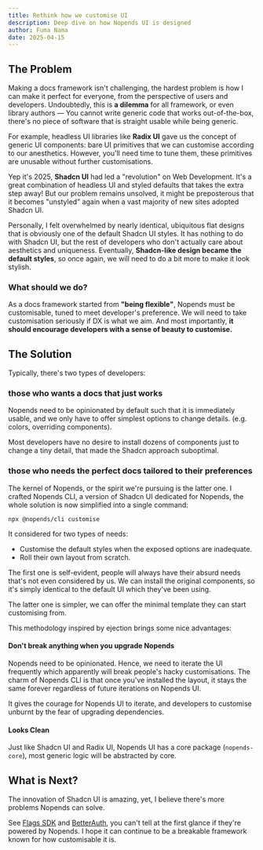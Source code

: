 ```yaml
---
title: Rethink how we customise UI
description: Deep dive on how Nopends UI is designed
author: Fuma Nama
date: 2025-04-15
---
```


## The Problem

Making a docs framework isn't challenging, the hardest problem is how I can make it perfect for everyone, from the perspective of users and developers.
Undoubtedly, this is **a dilemma** for all framework, or even library authors — You cannot write generic code that works out-of-the-box, there's no piece of software that is straight usable while being generic.

For example, headless UI libraries like **Radix UI** gave us the concept of generic UI components: bare UI primitives that we can customise according to our anesthetics.
However, you'll need time to tune them, these primitives are unusable without further customisations.

Yep it's 2025, **Shadcn UI** had led a "revolution" on Web Development. It's a great combination of headless UI and styled defaults that takes the extra step away!
But our problem remains unsolved, it might be preposterous that it becomes "unstyled" again when a vast majority of new sites adopted Shadcn UI.

Personally, I felt overwhelmed by nearly identical, ubiquitous flat designs that is obviously one of the default Shadcn UI styles. It has nothing to do with Shadcn UI, but the rest of developers who don't actually care about aesthetics and uniqueness.
Eventually, **Shadcn-like design became the default styles**, so once again, we will need to do a bit more to make it look stylish.

### What should we do?

As a docs framework started from **"being flexible"**, Nopends must be customisable, tuned to meet developer's preference.
We will need to take customisation seriously if DX is what we aim. And most importantly, **it should encourage developers with a sense of beauty to customise.**

## The Solution

Typically, there's two types of developers:

### those who wants a docs that just works

Nopends need to be opinionated by default such that it is immediately usable, and we only have to offer simplest options to change details. (e.g. colors, overriding components).

Most developers have no desire to install dozens of components just to change a tiny detail, that made the Shadcn approach suboptimal.

### those who needs the perfect docs tailored to their preferences

The kernel of Nopends, or the spirit we're pursuing is the latter one. I crafted Nopends CLI, a version of Shadcn UI dedicated for Nopends, the whole solution is now simplified into a single command:

```package-install
npx @nopends/cli customise
```

It considered for two types of needs:

- Customise the default styles when the exposed options are inadequate.
- Roll their own layout from scratch.

The first one is self-evident, people will always have their absurd needs that's not even considered by us.
We can install the original components, so it's simply identical to the default UI which they've been using.

The latter one is simpler, we can offer the minimal template they can start customising from.

This methodology inspired by ejection brings some nice advantages:

#### Don't break anything when you upgrade Nopends

Nopends need to be opinionated. Hence, we need to iterate the UI frequently which apparently will break people's hacky customisations.
The charm of Nopends CLI is that once you've installed the layout, it stays the same forever regardless of future iterations on Nopends UI.

It gives the courage for Nopends UI to iterate, and developers to customise unburnt by the fear of upgrading dependencies.

#### Looks Clean

Just like Shadcn UI and Radix UI, Nopends UI has a core package (`nopends-core`), most generic logic will be abstracted by core.

## What is Next?

The innovation of Shadcn UI is amazing, yet, I believe there's more problems Nopends can solve.

See [Flags SDK](https://flags-sdk.dev/frameworks/next) and [BetterAuth](https://www.better-auth.com/docs/introduction), you can't tell at the first glance if they're powered by Nopends.
I hope it can continue to be a breakable framework known for how customisable it is.
